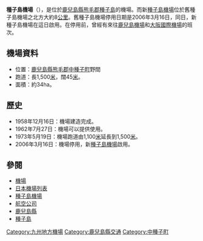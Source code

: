'''種子島機場'''（{{jpn|j=種子島空港|hg=たねがしまくうこう|rm=Tanegashima kūkō|f=y}}），是位於[[鹿兒島縣|鹿兒島縣]][[熊毛郡_(鹿兒島縣)|熊毛郡]][[種子島|種子島]]的機場。而新[[種子島機場|種子島機場]]位於舊種子島機場之北方大約8[[公里|公里]]。舊種子島機場停用日期是2006年3月16日，同日，新種子島機場在這日啟用。在停用前，曾經有來往[[鹿兒島機場|鹿兒島機場]]和[[大阪國際機場|大阪國際機場]]的班次。
== 機場資料 ==
*位置：[[鹿兒島縣|鹿兒島縣]][[熊毛郡_(鹿兒島縣)|熊毛郡]][[中種子町|中種子町]]野間
*跑道：長1,500[[米_(單位)|米]]，闊45[[米_(單位)|米]]。
*面積：約34ha。
== 歷史 ==
*1958年12月16日：機場建造完成。
*1962年7月27日：機場可以提供使用。
*1973年5月19日：機場跑道由1,100[[米_(單位)|米]]延長到1,500[[米_(單位)|米]]。
*2006年3月16日：機場停用，新[[種子島機場|種子島機場]]啟用。
== 參閱 ==
*[[機場|機場]]
*[[日本機場列表|日本機場列表]]
*[[種子島機場|種子島機場]]
*[[航空公司|航空公司]]
*[[鹿兒島縣|鹿兒島縣]]
*[[種子島|種子島]]
{{airport-stub}}
{{Japan-stub}}

[[Category:九州地方機場|Category:九州地方機場]]
[[Category:鹿兒島縣交通|Category:鹿兒島縣交通]]
[[Category:中種子町|Category:中種子町]]